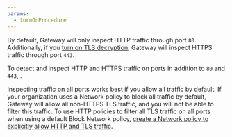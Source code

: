 ```yaml
---
params:
  - turnOnProcedure
---
```



By default, Gateway will only inspect HTTP traffic through port `80`. Additionally, if you [turn on TLS decryption](/cloudflare-one/policies/gateway/http-policies/tls-decryption/#turn-on-tls-decryption), Gateway will inspect HTTPS traffic through port `443`.

To detect and inspect HTTP and HTTPS traffic on ports in addition to `80` and `443`, <Markdown text={props.turnOnProcedure} />.

Inspecting traffic on all ports works best if you allow all traffic by default. If your organization uses a Network policy to block all traffic by default, Gateway will allow all non-HTTPS TLS traffic, and you will not be able to filter this traffic. To use HTTP policies to filter all TLS traffic on all ports when using a default Block Network policy, [create a Network policy to explicitly allow HTTP and TLS traffic](/cloudflare-one/policies/gateway/network-policies/common-policies/#filter-http-traffic-when-inspecting-on-all-ports).
